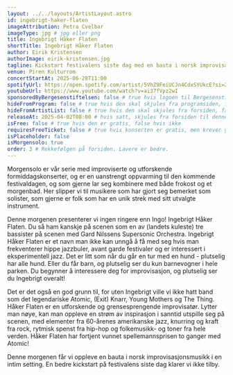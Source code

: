 ```yaml
---
layout: ../../layouts/ArtistLayout.astro
id: ingebrigt-haker-flaten
imageAttribution: Petra Cvelbar
imageType: jpg # jpg eller png
title: Ingebrigt Håker Flaten
shortTitle: Ingebrigt Håker Flaten
author: Eirik Kristensen
authorImage: eirik-kristensen.jpg
tagline: Kickstart festivalens siste dag med en bauta i norsk improvisasjonsmusikk
venue: Piren Kulturrom
concertStartAt: 2025-06-28T11:00
spotifyUrl: https://open.spotify.com/artist/5VhZ9FeiUCJn4CdxSYUkcE?si=2rM9uHisT0OrvT5whTN5ow
youtubeUrl: https://www.youtube.com/watch?v=ai37fVpz2wI
sponsoredByBergesenstiftelsen: false # true hvis logoen til Bergesenstiftelsen skal vises, false hvis ikke
hideFromProgram: false # true hvis den skal skjules fra programsiden, false hvis den skal vises
hideFromArtistList: false # true hvis den skal skjules fra forsiden, false hvis den skal vises
releaseAt: 2025-04-02T08:00 # hvis satt, skjules fra forsiden til denne datoen
isFree: false # true hvis den er gratis, false hvis ikke
requiresFreeTicket: false # true hvis konserten er gratis, men krever gratisbillett
isPlaceholder: false
isMorgensolo: true
order: 3 # Rekkefølgen på forsiden. Lavere er bedre.
---
```


Morgensolo er vår serie med improviserte og utforskende formiddagskonserter, og er en uanstrengt oppvarming til den kommende festivaldagen, og som gjerne lar seg kombinere med både frokost og et morgenbad. Her slipper vi til musikere som har gjort seg bemerket som solister, som gjerne er folk som har en unik strek med sitt utvalgte instrument.

Denne morgenen presenterer vi ingen ringere enn Ingo! Ingebrigt Håker Flaten. Du så ham kanskje på scenen som en av (landets kuleste) tre bassister på scenen med Gard Nilssens Supersonic Orchestra. Ingebrigt Håker Flaten er et navn man ikke kan unngå å få med seg hvis man frekventerer hippe jazzbuler, avant garde festivaler og er interessert i eksperimentell jazz. Det er litt som når du går en tur med en hund - plutselig har alle hund. Eller du får barn, og plutselig ser du kun barnevogner i hele parken. Du begynner å interessere deg for improvisasjon, og plutselig ser du Ingebrigt overalt!

Det er det også en god grunn til, for uten Ingebrigt ville vi ikke hatt band som det legendariske Atomic, (Exit) Knarr, Young Mothers og The Thing. Håker Flaten er en utforskende og grensesprengende improvisatør. Lytter man nøye, kan man oppleve en strøm av inspirasjon i sanntid utspille seg på scenen, med elementer fra 60-årenes amerikanske jazz, knurring og kraft fra rock, rytmisk spenst fra hip-hop og folkemusikk- og toner fra hele verden. Håker Flaten har fortjent vunnet spellemannsprisen to ganger med Atomic!

Denne morgenen får vi oppleve en bauta i norsk improvisasjonsmusikk i en intim setting. En bedre kickstart på festivalens siste dag klarer vi ikke tilby.
